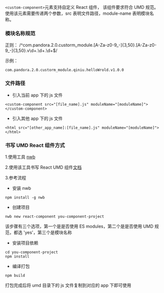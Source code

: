 `<custom-component>`元素支持自定义 React 组件， 该组件要求符合 UMD 规范。使用该元素需要传递两个参数，src 表明文件路径，module-name 表明模块名称。

### 模块名称规范

正则： /^com\.pandora\.2\.0\.custorm_module\.[A-Za-z0-9_-]{3,50}\.[A-Za-z0-9_-]{3,50}\.v\d+\.\d+\.\d+$/

示例： 

```
com.pandora.2.0.custorm_module.qiniu.helloWrold.v1.0.0
```

### 文件路径

* 引入当前 app 下的 js 文件
```
<custom-component src="[file_name].js" moduleName="[moduleName]">
</custom-component>
```

* 引入其他 app 下的 js 文件
```
<html src="[other_app_name]:[file_name].js" moduleName="[moduleName]">
</html>
```

### 书写 UMD React 组件方式

1.使用工具 [nwb](https://github.com/insin/nwb)

2.使用该工具书写 React UMD 组件[文档](https://github.com/insin/nwb/blob/master/docs/guides/ReactComponents.md#developing-react-components-and-libraries-with-nwb)

3.参考流程
 * 安装 nwb
 ```
 npm install -g nwb
 ```
 * 创建项目
```
nwb new react-component you-component-project
```
该步骤有三个选项，第一个是是否使用 ES modules，第二个是是否使用 UMD 规范，都选 'yes'，第三个是模块名称

* 安装项目依赖

 ```
cd you-component-project
npm install
```
* 编译打包
```
npm build
```

 打包完成后将 umd 目录下的 js 文件复制到对应的 app 下即可使用